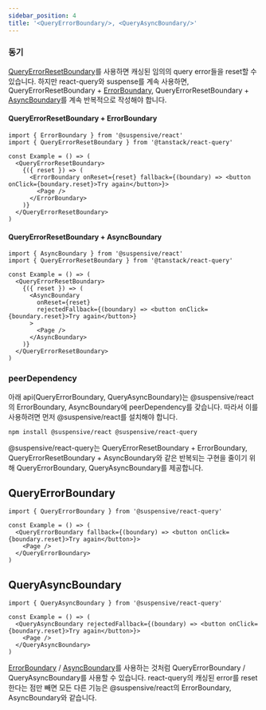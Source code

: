 ```yaml
---
sidebar_position: 4
title: '<QueryErrorBoundary/>, <QueryAsyncBoundary/>'
---
```


### 동기

[QueryErrorResetBoundary](https://tanstack.com/query/v4/docs/reference/QueryErrorResetBoundary)를 사용하면 캐싱된 임의의 query error들을 reset할 수 있습니다. 하지만 react-query와 suspense를 계속 사용하면, QueryErrorResetBoundary + [ErrorBoundary](/docs/react/src/ErrorBoundary.i18n), QueryErrorResetBoundary + [AsyncBoundary](/docs/react/src/AsyncBoundary.i18n)를 계속 반복적으로 작성해야 합니다.

#### QueryErrorResetBoundary + ErrorBoundary

```tsx
import { ErrorBoundary } from '@suspensive/react'
import { QueryErrorResetBoundary } from '@tanstack/react-query'

const Example = () => (
  <QueryErrorResetBoundary>
    {({ reset }) => (
      <ErrorBoundary onReset={reset} fallback={(boundary) => <button onClick={boundary.reset}>Try again</button>}>
        <Page />
      </ErrorBoundary>
    )}
  </QueryErrorResetBoundary>
)
```

#### QueryErrorResetBoundary + AsyncBoundary

```tsx
import { AsyncBoundary } from '@suspensive/react'
import { QueryErrorResetBoundary } from '@tanstack/react-query'

const Example = () => (
  <QueryErrorResetBoundary>
    {({ reset }) => (
      <AsyncBoundary
        onReset={reset}
        rejectedFallback={(boundary) => <button onClick={boundary.reset}>Try again</button>}
      >
        <Page />
      </AsyncBoundary>
    )}
  </QueryErrorResetBoundary>
)
```

### peerDependency

아래 api(QueryErrorBoundary, QueryAsyncBoundary)는 @suspensive/react의 ErrorBoundary, AsyncBoundary에 peerDependency를 갖습니다.
따라서 이를 사용하려면 먼저 @suspensive/react를 설치해야 합니다.

```shell npm2yarn
npm install @suspensive/react @suspensive/react-query
```

@suspensive/react-query는 QueryErrorResetBoundary + ErrorBoundary, QueryErrorResetBoundary + AsyncBoundary와 같은 반복되는 구현을 줄이기 위해 QueryErrorBoundary, QueryAsyncBoundary를 제공합니다.

## QueryErrorBoundary

```tsx
import { QueryErrorBoundary } from '@suspensive/react-query'

const Example = () => (
  <QueryErrorBoundary fallback={(boundary) => <button onClick={boundary.reset}>Try again</button>}>
    <Page />
  </QueryErrorBoundary>
)
```

## QueryAsyncBoundary

```tsx
import { QueryAsyncBoundary } from '@suspensive/react-query'

const Example = () => (
  <QueryAsyncBoundary rejectedFallback={(boundary) => <button onClick={boundary.reset}>Try again</button>}>
    <Page />
  </QueryAsyncBoundary>
)
```

[ErrorBoundary](/docs/react/src/ErrorBoundary.i18n) / [AsyncBoundary](/docs/react/src/AsyncBoundary.i18n)를 사용하는 것처럼 QueryErrorBoundary / QueryAsyncBoundary를 사용할 수 있습니다. react-query의 캐싱된 error를 reset한다는 점만 빼면 모든 다른 기능은 @suspensive/react의 ErrorBoundary, AsyncBoundary와 같습니다. 

